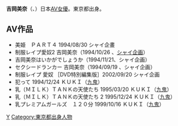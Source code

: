 {{AV女優|
|モデル名=吉岡 美奈
|ふりがな=よしおか みな
|画像ファイル=
|別名=
|愛称=
|生年=1973
|生月=6
|生日=23
|出身地={{JPN}}・[[東京都|東京都]]
|血液型=O型
|時点=
|身長=163
|体重=
|バスト=86
|ウエスト=58
|ヒップ=86
|カップ=D
|股下=
|靴=
|身体備考=
|デビュー=2009年
|ジャンル=[[AV女優|AV女優]]
|モデル内容=
|活動備考=
|他の活動=
|その他=
}}
'''吉岡美奈'''（{{lang|ja|よしおか みな}}、{{bd|1973年|6月23日|catIdx=Y}}）日本[[AV女優|AV女優]]。東京都出身。

== AV作品 ==
*美姫　ＰＡＲＴ４ 1994/08/30 シャイ企畫
*制服レイプ愛奴2 吉岡美奈（1994/10/26 、[[シャイ企画|シャイ企画]]）
*吉岡美奈はいかがでしょうか（1994/11/21、シャイ企画）
*セクシードランカー 吉岡美奈（1994/09/19 、シャイ企画）
*制服レイプ 愛奴 ［DVD特別編集版］2002/09/20 シャイ企画
*犯って 1994/12/24 ＫＵＫＩ（[[九鬼|九鬼]]）
*乳（ＭＩＬＫ）ＴＡＮＫの天使たち 1995/03/20 ＫＵＫＩ（[[九鬼|九鬼]]）
*乳（ＭＩＬＫ）ＴＡＮＫの天使たち 2 1995/12/24 ＫＵＫＩ（[[九鬼|九鬼]]）
*乳プレミアムガールズ　１２０分 1999/10/16 ＫＵＫＩ（[[九鬼|九鬼]]）

{{Porn-stub}}
[[Category:日本AV女優|Y]]
[[Category:東京都出身人物|Category:東京都出身人物]]